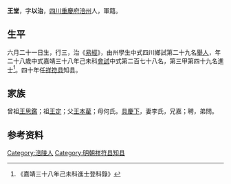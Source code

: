 {{Otheruses|subject=明朝政治人物|other=同名的東漢將作大匠王堂|王堂 (東漢)}}
{{明清人物信息框
| 姓名 = 王堂
| 原名 =
| 圖片名稱= 
| 圖片大小 =
| 圖片說明 = 
| 最高職務 =
| 國家 = 大明 
| 爵位 =
| 籍貫 = [[四川|四川]][[重慶府|重慶府]][[涪州|涪州]]
| 族裔 = 
| 字號 = 
| 諡號 =
| 出生日期 = 六月二十一日
| 出生地點 = 
| 逝世日期 = 卒年不詳 
| 逝世地點 =
| 墓葬 =
| 配偶 = 李氏
| 親屬 = 曾祖[[王思鑑|王思鑑]]，祖[[王定|王定]]，父[[王本雚|王本雚]]，母何氏
| 出身 =
* 嘉靖三十八年己未科同進士出身
| 經歷 =
| 著作 = 
}}
'''王堂'''{{BD|1532年||？年||}}，字'''以治'''，[[四川|四川]][[重慶府|重慶府]][[涪州|涪州]]人，軍籍。

==生平==
六月二十一日生，行三，治《[[易經|易經]]》，由州學生中式四川鄉試第二十九名[[舉人|舉人]]，年二十八歲中式嘉靖三十八年己未科[[會試|會試]]中式第二百七十八名，第三甲第四十九名進士<ref>《嘉靖三十八年己未科進士登科錄》</ref>。四十年任[[祥符县|祥符县]]知县。

==家族== 
曾祖[[王思鑑|王思鑑]]；祖[[王定|王定]]；父[[王本雚|王本雚]]；母何氏。[[具慶下|具慶下]]，妻李氏，兄嘉；聘，弟問。

== 参考资料 ==
{{reflist}}

{{start box}}
{{s-off}}
{{s-before|[[何先韩|何先韩]]<br>（北直广平举人）}}
{{s-title|明朝祥符县知县|1561年—1564年}}
{{s-after|[[程远|程远]]<br>（四川重庆人）}}
{{end box}}

{{嘉靖三十八年己未科殿试金榜}}

{{Authority control}}
{{DEFAULTSORT:}}
[[Category:涪陵人|Category:涪陵人]]
[[Category:明朝祥符县知县|Category:明朝祥符县知县]]


{{明朝人物小作品}}